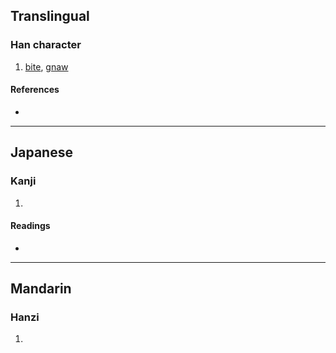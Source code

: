 {{character info/new}}
{{also|嚙}}
==Translingual==

===Han character===
{{Han char|rn=30|rad=口|as=12|sn=15|four=|canj=RYMU,XXRYM|ids=⿰口歯}}

# [[bite]], [[gnaw]]

====References====
* {{Han ref|kx=0209.151|hdz=10682.171|uh=565B|ud=22107}}

----

==Japanese==

===Kanji===
{{ja-kanji|grade=|rs=口12}}

# {{defn|lang=ja|sort=口12}}

====Readings====
* {{ja-readings|on=[[ごう]] (gō)|kun=[[かじる]] (kajiru), [[かみ]] (kami)}}

----

==Mandarin==

===Hanzi===
{{cmn-hanzi|pin=[[niè]] ([[nie4]])|wg=nieh<sup>4</sup>}}

# {{defn|lang=cmn|sort=口12}}